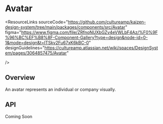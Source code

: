 
<Meta of={AvatarStories} />

# Avatar

<ResourceLinks
  sourceCode="https://github.com/cultureamp/kaizen-design-system/tree/main/packages/components/src/Avatar"
  figma="https://www.figma.com/file/ZRfnoNUXbGZv4eVWLbF4Az/%F0%9F%96%BC%EF%B8%8F-Component-Gallery?type=design&node-id=0-1&mode=design&t=ITSkv2Fu67xK6kBC-0"
  designGuidelines="https://cultureamp.atlassian.net/wiki/spaces/DesignSystem/pages/3064857475/Avatar"
  
/>


<KAIOInstallation exportNames="Avatar" />

## Overview

An avatar represents an individual or company visually.

<Canvas of={AvatarStories.Playground} />
<Controls of={AvatarStories.Playground} />

## API

Coming Soon

